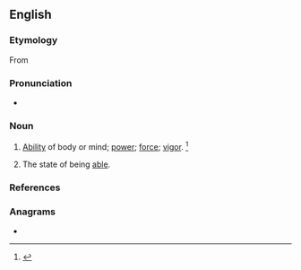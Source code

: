 ==English==

===Etymology===
From {{suffix|able|ness|lang=en}}

===Pronunciation===
* {{a|US}} {{IPA|/ˈeɪ.bl̩.nəs/|lang=en}}

===Noun===
{{en-noun|-|es}}

# {{lb|en|uncountable|now|rare}} [[ability|Ability]] of body or mind; [[power]]; [[force]]; [[vigor]]. {{defdate|First attested from around 1350 to 1470.}}<ref>{{R:SOED5|page=5}}</ref>
# {{lb|en|countable}} The state of being [[able]].

===References===
<references/>

===Anagrams===
* {{anagrams|en|beanless|blaeness|sensable}}